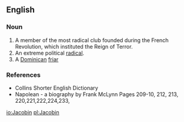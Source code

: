 ==English==

===Noun===
{{wikipedia}}
{{en-noun}}

# A member of the most radical club founded during the French Revolution, which instituted the Reign of Terror.
# An extreme political [[radical]].
# A [[Dominican]] [[friar]] 

===References===
*Collins Shorter English Dictionary
*Napolean - a biography by Frank McLynn Pages 209-10, 212, 213, 220,221,222,224,233,

[[io:Jacobin]]
[[pl:Jacobin]]